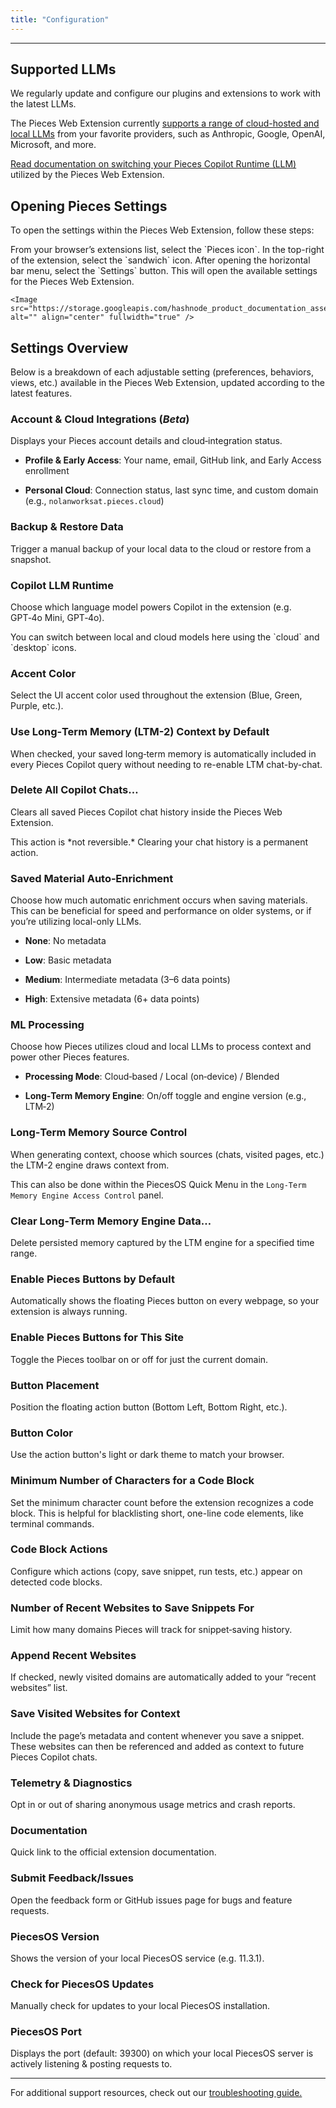 ```yaml
---
title: "Configuration"
---
```


***

## Supported LLMs

We regularly update and configure our plugins and extensions to work with the latest LLMs.

The Pieces Web Extension currently [supports a range of cloud-hosted and local LLMs](https://docs.pieces.app/products/large-language-models) from your favorite providers, such as Anthropic, Google, OpenAI, Microsoft, and more.

[Read documentation on switching your Pieces Copilot Runtime (LLM)](https://docs.pieces.app/products/web-extension/copilot/llm-settings#how-to-configure-your-llm-runtime) utilized by the Pieces Web Extension.

## Opening Pieces Settings

To open the settings within the Pieces Web Extension, follow these steps:

<Steps>
  <Step title="Open the Pieces Web Extension">
    From your browser’s extensions list, select the `Pieces icon`.
  </Step>

  <Step title="Click the Three Bars">
    In the top-right of the extension, select the `sandwich` icon.
  </Step>

  <Step title="Open the Settings">
    After opening the horizontal bar menu, select the `Settings` button. This will open the available settings for the Pieces Web Extension.

    <Image src="https://storage.googleapis.com/hashnode_product_documentation_assets/web_extension/configuration/opening_settings.gif" alt="" align="center" fullwidth="true" />
  </Step>
</Steps>

## Settings Overview

Below is a breakdown of each adjustable setting (preferences, behaviors, views, etc.) available in the Pieces Web Extension, updated according to the latest features.

### Account & Cloud Integrations (*Beta*)

Displays your Pieces account details and cloud‑integration status.

* **Profile & Early Access**: Your name, email, GitHub link, and Early Access enrollment

* **Personal Cloud**: Connection status, last sync time, and custom domain (e.g., `nolanworksat.pieces.cloud`)

### Backup & Restore Data

Trigger a manual backup of your local data to the cloud or restore from a snapshot.

### Copilot LLM Runtime

Choose which language model powers Copilot in the extension (e.g. GPT‑4o Mini, GPT‑4o).

<Callout type="tip">
  You can switch between local and cloud models here using the `cloud` and `desktop` icons.
</Callout>

### Accent Color

Select the UI accent color used throughout the extension (Blue, Green, Purple, etc.).

### Use Long‑Term Memory (LTM-2) Context by Default

When checked, your saved long‑term memory is automatically included in every Pieces Copilot query without needing to re-enable LTM chat-by-chat.

### Delete All Copilot Chats…

Clears all saved Pieces Copilot chat history inside the Pieces Web Extension.

<Callout type="alert">
  This action is *not reversible.* Clearing your chat history is a permanent action.
</Callout>

### Saved Material Auto‑Enrichment

Choose how much automatic enrichment occurs when saving materials. This can be beneficial for speed and performance on older systems, or if you’re utilizing local-only LLMs.

* **None**: No metadata

* **Low**: Basic metadata

* **Medium**: Intermediate metadata (3–6 data points)

* **High**: Extensive metadata (6+ data points)

### ML Processing

Choose how Pieces utilizes cloud and local LLMs to process context and power other Pieces features.

* **Processing Mode**: Cloud‑based / Local (on‑device) / Blended

* **Long‑Term Memory Engine**: On/off toggle and engine version (e.g., LTM‑2)

### Long‑Term Memory Source Control

When generating context, choose which sources (chats, visited pages, etc.) the LTM-2 engine draws context from.

This can also be done within the PiecesOS Quick Menu in the `Long-Term Memory Engine Access Control` panel.

### Clear Long‑Term Memory Engine Data…

Delete persisted memory captured by the LTM engine for a specified time range.

### Enable Pieces Buttons by Default

Automatically shows the floating Pieces button on every webpage, so your extension is always running.

### Enable Pieces Buttons for This Site

Toggle the Pieces toolbar on or off for just the current domain.

### Button Placement

Position the floating action button (Bottom Left, Bottom Right, etc.).

### Button Color

Use the action button's light or dark theme to match your browser.

### Minimum Number of Characters for a Code Block

Set the minimum character count before the extension recognizes a code block. This is helpful for blacklisting short, one-line code elements, like terminal commands.

### Code Block Actions

Configure which actions (copy, save snippet, run tests, etc.) appear on detected code blocks.

### Number of Recent Websites to Save Snippets For

Limit how many domains Pieces will track for snippet‑saving history.

### Append Recent Websites

If checked, newly visited domains are automatically added to your “recent websites” list.

### Save Visited Websites for Context

Include the page’s metadata and content whenever you save a snippet. These websites can then be referenced and added as context to future Pieces Copilot chats.

### Telemetry & Diagnostics

Opt in or out of sharing anonymous usage metrics and crash reports.

### Documentation

Quick link to the official extension documentation.

### Submit Feedback/Issues

Open the feedback form or GitHub issues page for bugs and feature requests.

### PiecesOS Version

Shows the version of your local PiecesOS service (e.g. 11.3.1).

### Check for PiecesOS Updates

Manually check for updates to your local PiecesOS installation.

### PiecesOS Port

Displays the port (default: 39300) on which your local PiecesOS server is actively listening & posting requests to.

***

For additional support resources, check out our [troubleshooting guide.](https://docs.pieces.app/products/web-extension/troubleshooting)
